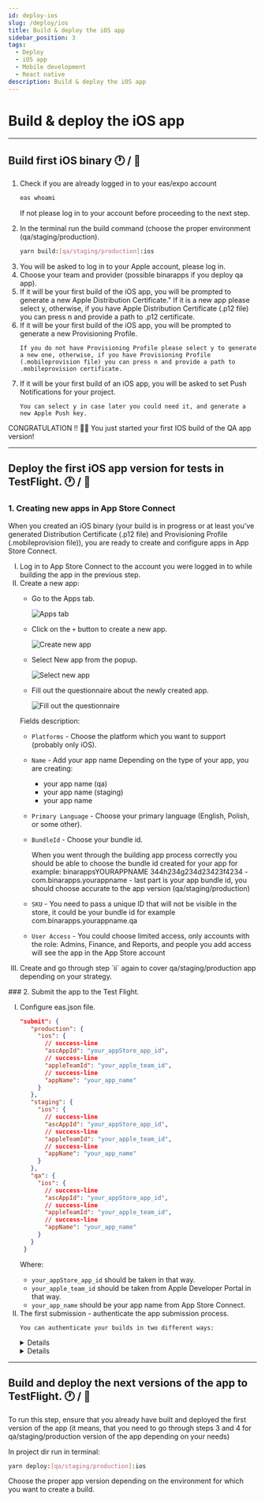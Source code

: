 ```yaml
---
id: deploy-ios
slug: /deploy/ios
title: Build & deploy the iOS app
sidebar_position: 3
tags:
  - Deploy
  - iOS app
  - Mobile development
  - React native
description: Build & deploy the iOS app
---
```



# Build & deploy the iOS app

---

## Build first iOS binary 🕐 / 📱

<ol>
<li>Check if you are already logged in to your eas/expo account</li>

```bash
eas whoami
```

If not please log in to your account before proceeding to the next step.

<li>
  In the terminal run the build command (choose the proper environment (qa/staging/production).
</li>

```bash
yarn build:[qa/staging/production]:ios
```

<li>You will be asked to log in to your Apple account, please log in.</li>
<li>Choose your team and provider (possible binarapps if you deploy qa app).</li>
<li>
    If it will be your first build of the iOS app, you will be prompted to generate a new Apple Distribution Certificate." 
    If it is a new app please select y, otherwise, if you have Apple Distribution Certificate (.p12 file) you can press n and provide a path to .p12 certificate.
</li>
<li>
    If it will be your first build of the iOS app, you will be prompted to generate a new Provisioning Profile. 
    
    
    If you do not have Provisioning Profile please select y to generate a new one, otherwise, if you have Provisioning Profile (.mobileprovision file) you can press n and provide a path to .mobileprovision certificate.
</li>
<li>
    If it will be your first build of an iOS app, you will be asked to set Push Notifications for your project. 
    
    
    You can select y in case later you could need it, and generate a new Apple Push key.
</li>
</ol>

CONGRATULATION !! 🥳🥳 You just started your first IOS build of the QA app version!

---

## Deploy the first iOS app version for tests in TestFlight. 🕐 / 📱

### 1. Creating new apps in App Store Connect

When you created an iOS binary (your build is in progress or at least you've generated Distribution Certificate (.p12 file) and Provisioning Profile (.mobileprovision file)), you are ready to create and configure apps in App Store Connect.

<ol type="I">
<li>Log in to App Store Connect to the account you were logged in to while building the app in the previous step.</li>
<li>
Create a new app:

- Go to the Apps tab.

  ![Apps tab](../../static/img/deploy_apps.png)

- Click on the `+` button to create a new app.

  ![Create new app](../../static/img/deploy_add_button.png)

- Select New app from the popup.

  ![Select new app](../../static/img/deploy_new_app.png)

- Fill out the questionnaire about the newly created app.

  ![Fill out the questionnaire](../../static/img/deploy_new_form.png)

Fields description:

- `Platforms` - Choose the platform which you want to support (probably only iOS).

- `Name` - Add your app name Depending on the type of your app, you are creating:

  - your app name (qa)
  - your app name (staging)
  - your app name

- `Primary Language` - Choose your primary language (English, Polish, or some other).

- `BundleId` - Choose your bundle id.

  When you went through the building app process correctly you should be able to choose the bundle id created for your app for example:
  binarappsYOURAPPNAME 344h234g234d23423f4234 - com.binarapps.yourappname - last part is your app bundle id, you should choose accurate to the app version (qa/staging/production)

- `SKU` - You need to pass a unique ID that will not be visible in the store, it could be your bundle id for example com.binarapps.yourappname.qa

- `User Access` - You could choose limited access, only accounts with the role: Admins, Finance, and Reports, and people you add access will see the app in the App Store account

</li>
<li>Create and go through step `ii` again to cover qa/staging/production app depending on your strategy.</li>
</ol>
### 2. Submit the app to the Test Flight.
<ol type="I">
<li>
Configure eas.json file.

```json
"submit": {
   "production": {
     "ios": {
       // success-line
       "ascAppId": "your_appStore_app_id",
       // success-line
       "appleTeamId": "your_apple_team_id",
       // success-line
       "appName": "your_app_name"
     }
   },
   "staging": {
     "ios": {
       // success-line
       "ascAppId": "your_appStore_app_id",
       // success-line
       "appleTeamId": "your_apple_team_id",
       // success-line
       "appName": "your_app_name"
     }
   },
   "qa": {
     "ios": {
       // success-line
       "ascAppId": "your_appStore_app_id",
       // success-line
       "appleTeamId": "your_apple_team_id",
       // success-line
       "appName": "your_app_name"
     }
   }
 }
```

Where:

- `your_appStore_app_id` should be taken in that way.
- `your_apple_team_id` should be taken from Apple Developer Portal in that way.
- `your_app_name` should be your app name from App Store Connect.

</li>
<li>
    The first submission - authenticate the app submission process. 
    
    You can authenticate your builds in two different ways:

<Details title="App Store Connect API Key.">

To use this method you will need access to the App Store Connect account with the role of Account Holder. If you do not have such access, please authenticate with method

<ol type="a">
<li>Generate API key - follow the instruction.</li>
<li>Save AuthKey.p8 file, key ID, and Issuer ID.</li>
<li>
Ensure that the build you want to submit is completed correctly.

In project dir terminal run:

```bash
eas build:list --channel [qa/staging/production]
```

And check the last build. (choose the proper channel depending on your build/app environment)

</li>
<li>
Start the submission process, in project dir run the following command:

```bash
eas submit -p ios --latest
```

If you want to submit a different build than the latest one, you can run:

```bash
eas submit -p ios --id your_build_id
```

Where in place of your_build_id you could pass the id of the build from the build list (previous step).

For the first submission you will need to go through the following questions:

- Select what to use for your project: Add a new ASC API Key
- Generate a new App Store Connect API Key: no
- Path to App Store Connect API Key: AuthKey_YOUR-KEY-ID.p8
- Key ID: YOUR-KEY-ID (to be get from the instruction)
- Issuer ID: YOUR-ISSUER-ID (to be get from the instruction)

After applying this data submission process will start. CONGRATULATIONS !! 🥳🥳 You have just started your first iOS build submission!

</li>
</ol>
</Details>

<Details title="Apple App-Specific Password.">

1. Generate App-Specific Password - [follow the instruction.](https://github.com/expo/fyi/blob/main/apple-app-specific-password.md)

   You can name your App-specific password for example as EAS submit.

2. Copy the newly generated password. (if not copied, please create a new App-Specific Password, and remove the previous one).
3. Store password in expo service (we will name it → EXPO_APPLE_APP_SPECIFIC_PASSWORD).

   In project dir terminal run:

   ```bash
   eas secret:create --scope project --name EXPO_APPLE_APP_SPECIFIC_PASSWORD --value   YOUR_GENERATED_APP_SPECIFIC_PASSWORD --type string
   ```

   In place of YOUR_GENERATED_APP_SPECIFIC_PASSWORD provide your generated password.

4. Configure eas.json file, to authenticate the submission process with your App-Specific Password.

   Add the following lines (do not remove existing configuration added in 4.b.i step).

   ```json
   "submit": {
       "production": {
         "ios": {
           // success-line
           "appleId": "your_apple_id",
         }
       },
       "staging": {
         "ios": {
           // success-line
           "appleId": "your_apple_id",
         }
       },
       "qa": {
         "ios": {
           // success-line
           "appleId": "your_apple_id",
         }
       }
   }
   ```

   Where your_apple_id is your apple ID with access to App Store Connect. (for example m.baumruck@binarapps.com)

5. Store your apple account password as an expo secret in the expo service.

   To allow other users and CI to submit the app to the store, and sign in with an app-specific password, you need to allow expo services to authenticate with your account. To do that, expo service will log in to your apple account with your apple id (provided in eas.json in the previous step and apple password (stored as a secret on the expo service).

   In project dir terminal run:

   ```bash
   eas secret:create --scope project --name EXPO_APPLE_PASSWORD --value YOUR_APPLE_PASSWORD --type string
   ```

   In place of YOUR_APPLE_PASSWORD provide your apple password.

   You can also add `EXPO_APPLE_PASSWORD` to `.env` file and when doing deploy it will be added automatically

6. Start the submission process, in project dir run the following command:

   ```bash
   eas submit -p ios --latest
   ```

   If you want to submit a different build than the latest one, you can run:

   ```bash
   eas submit -p ios --id your_build_id
   ```

   Where in place of your_build_id you could pass the id of the build from the build list (previous step).

**CONGRATULATIONS !! 🥳🥳 You have just started your first iOS build submission!**

</Details>

</li>

</ol>

---

## Build and deploy the next versions of the app to TestFlight. 🕐 / 📱

To run this step, ensure that you already have built and deployed the first version of the app (it means, that you need to go through steps 3 and 4 for qa/staging/production version of the app depending on your needs)

In project dir run in terminal:

```bash
yarn deploy:[qa/staging/production]:ios
```

Choose the proper app version depending on the environment for which you want to create a build.
